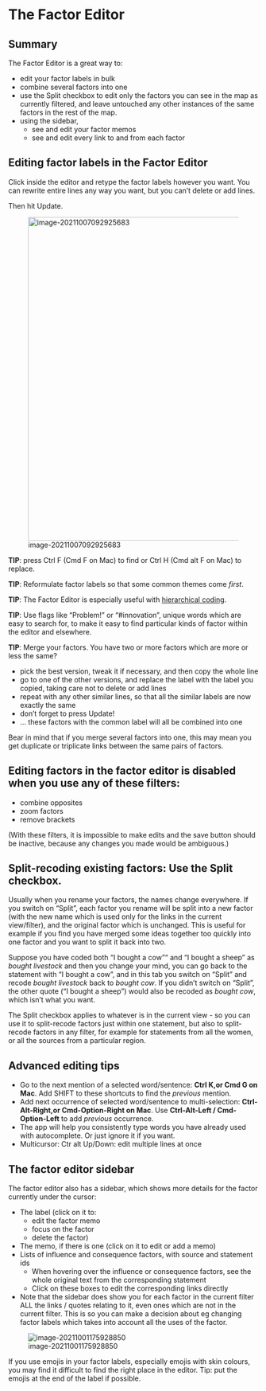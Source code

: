 # The Factor Editor{#xfactor-editor}

## Summary

The Factor Editor is a great way to:

- edit your factor labels in bulk
- combine several factors into one
- use the Split checkbox to edit only the factors you can see in the map as currently filtered, and leave untouched any other instances of the same factors in the rest of the map. 
- using the sidebar, 
  - see and edit your factor memos 
  - see and edit every link to and from each factor



## Editing factor labels in the Factor Editor

Click inside the editor and retype the factor labels however you want. You can rewrite entire lines any way you want, but you can't delete or add lines.

Then hit Update.

 ![image-20211007092925683](_assets/image-20211007092925683.png){width=650}

**TIP**: press Ctrl F (Cmd F on Mac) to find or Ctrl H (Cmd alt F on Mac) to replace.

**TIP**: Reformulate factor labels so that some common themes come *first*.

**TIP**: The Factor Editor is especially useful with [hierarchical coding]({#xhierarchical-coding}).

**TIP**: Use flags like “Problem!” or “#innovation”, unique words which are easy to search for, to make it easy to find particular kinds of factor within the editor and elsewhere.

**TIP**: Merge your factors. You have two or more factors which are more or less the same?

- pick the best version, tweak it if necessary, and then copy the whole line
- go to one of the other versions, and replace the label with the label you copied, taking care not to delete or add lines
- repeat with any other similar lines, so that all the similar labels are now exactly the same
- don't forget to press Update!
- … these factors with the common label will all be combined into one

Bear in mind that if you merge several factors into one, this may mean you get duplicate or triplicate links between the same pairs of factors.

## Editing factors in the factor editor is disabled when you use any of these filters:



- combine opposites 
- zoom factors
- remove brackets

(With these filters, it is  impossible to make edits and the save button should be inactive, because any changes you made would be ambiguous.)

## Split-recoding existing factors: Use the **Split** checkbox.{#split-recoding}


Usually when you rename your factors, the names change everywhere. If you switch on “Split”, each factor you rename will be split into a new factor (with the new name which is used only for the links in the current view/filter), and the original factor which is unchanged. This is useful for example if you find you have merged some ideas together too quickly into one factor and you want to split it back into two.

Suppose you have coded both “I bought a cow”“ and "I bought a sheep” as *bought livestock* and then you change your mind, you can go back to the statement with “I bought a cow”, and in this tab you switch on “Split” and recode *bought livestock* back to *bought cow*. If you didn't switch on “Split”, the other quote (“I bought a sheep”) would also be recoded as *bought cow*, which isn't what you want.

The Split checkbox applies to whatever is in the current view - so you can use it to split-recode factors just within one statement, but also to split-recode factors in any filter, for example for statements from all the women, or all the sources from a particular region.

## Advanced editing tips

- Go to the next mention of a selected word/sentence: **Ctrl K,or Cmd G on Mac**. Add SHIFT to these shortcuts to find the *previous* mention.
- Add next occurrence of selected word/sentence to multi-selection: **Ctrl-Alt-Right,or Cmd-Option-Right on Mac**. Use **Ctrl-Alt-Left / Cmd-Option-Left** to add *previous* occurrence.
- The app will help you consistently type words you have already used with autocomplete. Or just ignore it if you want.
- Multicursor: Ctr alt Up/Down: edit multiple lines at once



## The factor editor sidebar{#xfactor-editor-sidebar}

The factor editor also has a sidebar, which shows more details for the factor currently under the cursor:

- The label (click on it to:
  - edit the factor memo 
  - focus on the factor
  - delete the factor)

- The memo, if there is one (click on it to edit or add a memo)
- Lists of influence and consequence factors, with source and statement ids
  - When hovering over the influence or consequence factors, see the whole original text from the corresponding statement
  - Click on these boxes to edit the corresponding links directly
- Note that the sidebar does show you for each factor in the current filter ALL the links / quotes relating to it, even ones which are not in the current filter. This is so you can make a decision about eg changing factor labels which takes into account all the uses of the factor. 

![image-20211001175928850](_assets/fe sidebar.gif)

If you use emojis in your factor labels, especially emojis with skin colours, you may find it difficult to find the right place in the editor. Tip: put the emojis at the end of the label if possible.
